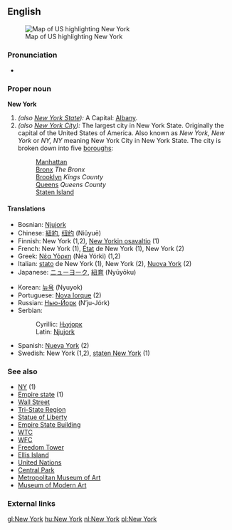 {{wikipedia}}
==English==
[[Image:map of USA highlighting New York.png|thumb|right|Map of US highlighting New York]]
===Pronunciation===
*{{audio|en-us-New York.ogg|Audio (US)}}

===Proper noun===
'''New York'''
# ''(also [[New York State]]):'' A {{USstate}} Capital: [[Albany]].
# ''(also [[New York City]]):'' The largest city in New York State. Originally the capital of the United States of America. Also known as ''New York, New York'' or ''NY, NY'' meaning New York City in New York State. The city is broken down into five [[borough]]s:
#:[[Manhattan]]
#:[[Bronx]] ''The Bronx''
#:[[Brooklyn]] ''Kings County''
#:[[Queens]] ''Queens County''
#:[[Staten Island]]

====Translations====
{{top}}
*Bosnian: [[Njujork]] {{m}}
*Chinese: [[紐約]], [[纽约]] (Niǔyuē)
*Finnish: New York (1,2), [[New Yorkin osavaltio]] (1)
*French: New York (1), [[état|État]] de New York {{m}} (1), New York (2)
*Greek: [[Νέα Υόρκη]] (Néa Yórki) {{f}} (1,2)
*Italian: [[stato]] de New York {{m}} (1), New York {{f}} (2), [[Nuova York]] {{f}} (2)
*Japanese: [[ニューヨーク]], [[紐育]] (Nyūyōku)
{{mid}}
*Korean: [[뉴욕]] (Nyuyok)
*Portuguese: [[Nova Iorque]] {{f}} (2)
*Russian: [[Нью-Йорк]] (N’ju-Jórk) {{m}}
*Serbian:
*:Cyrillic: [[Њујорк]] {{m}}
*:Latin: [[Njujork]] {{m}}
*Spanish: [[Nueva York]] {{f}} (2)
*Swedish: New York (1,2), [[staten New York]] (1)
{{bottom}}

===See also===
*[[NY]] (1)
*[[Empire state]] (1)
*[[Wall Street]]
*[[Tri-State Region]]
*[[Statue of Liberty]]
*[[Empire State Building]]
*[[WTC]]
*[[WFC]]
*[[Freedom Tower]]
*[[Ellis Island]]
*[[United Nations]]
*[[Central Park]]
*[[Metropolitan Museum of Art]]
*[[Museum of Modern Art]]

===External links===
{{pedialite}}

[[gl:New York]]
[[hu:New York]]
[[nl:New York]]
[[pl:New York]]